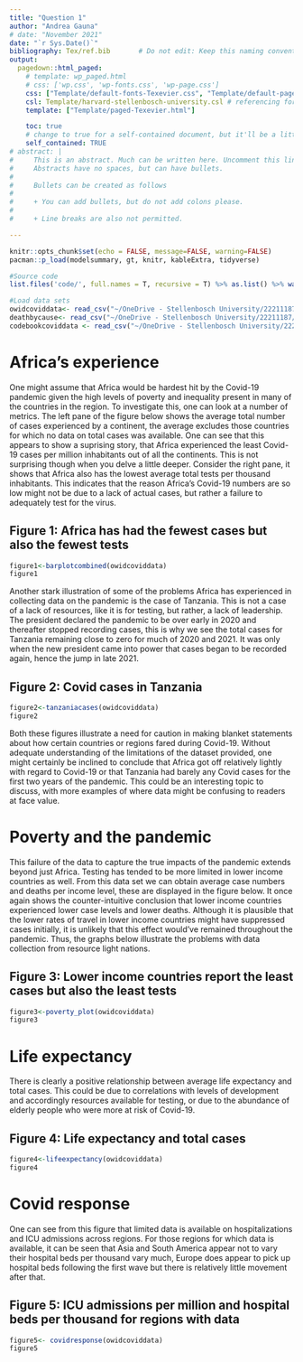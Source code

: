 ```yaml
---
title: "Question 1"
author: "Andrea Gauna"
# date: "November 2021"
date: "`r Sys.Date()`"
bibliography: Tex/ref.bib       # Do not edit: Keep this naming convention and location.
output:
  pagedown::html_paged:
    # template: wp_paged.html
    # css: ['wp.css', 'wp-fonts.css', 'wp-page.css']
    css: ["Template/default-fonts-Texevier.css", "Template/default-page-Texevier.css", "Template/default-Texevier.css"]
    csl: Template/harvard-stellenbosch-university.csl # referencing format used.
    template: ["Template/paged-Texevier.html"]

    toc: true
    # change to true for a self-contained document, but it'll be a litte slower for Pandoc to render
    self_contained: TRUE
# abstract: |
#     This is an abstract. Much can be written here. Uncomment this line to go without an abstract.
#     Abstracts have no spaces, but can have bullets.
# 
#     Bullets can be created as follows
# 
#     + You can add bullets, but do not add colons please.
# 
#     + Line breaks are also not permitted.

---
```


```r
knitr::opts_chunk$set(echo = FALSE, message=FALSE, warning=FALSE)
pacman::p_load(modelsummary, gt, knitr, kableExtra, tidyverse)

#Source code 
list.files('code/', full.names = T, recursive = T) %>% as.list() %>% walk(~source(.))

#Load data sets
owidcoviddata<- read_csv("~/OneDrive - Stellenbosch University/22211187/data/Covid/owid-covid-data.csv")
deathbycause<- read_csv("~/OneDrive - Stellenbosch University/22211187/data/Covid/Deaths_by_cause.csv")
codebookcoviddata <- read_csv("~/OneDrive - Stellenbosch University/22211187/data/Covid/covid_data_description.csv")

```

\newpage

# Africa's experience {-}

One might assume that Africa would be hardest hit by the Covid-19 pandemic given the high levels of poverty and inequality present in many of the countries in the region. To investigate this, one can look at a number of metrics. The left pane of the figure below shows the average total number of cases experienced by a continent, the average excludes those countries for which no data on total cases was available. One can see that this appears to show a suprising story, that Africa experienced the least Covid-19 cases per million inhabitants out of all the continents. This is not surprising though when you delve a little deeper. Consider the right pane, it shows that Africa also has the lowest average total tests per thousand inhabitants. This indicates that the reason Africa's Covid-19 numbers are so low might not be due to a lack of actual cases, but rather a failure to adequately test for the virus. 

## Figure 1: Africa has had the fewest cases but also the fewest tests {-}
```r
figure1<-barplotcombined(owidcoviddata)
figure1
```

Another stark illustration of some of the problems Africa has experienced in collecting data on the pandemic is the case of Tanzania. This is not a case of a lack of resources, like it is for testing, but rather, a lack of leadership. The president declared the pandemic to be over early in 2020 and thereafter stopped recording cases, this is why we see the total cases for Tanzania remaining close to zero for much of 2020 and 2021. It was only when the new president came into power that cases began to be recorded again, hence the jump in late 2021. 

## Figure 2: Covid cases in Tanzania {-}
```r
figure2<-tanzaniacases(owidcoviddata)
figure2
```

Both these figures illustrate a need for caution in making blanket statements about how certain countries or regions fared during Covid-19. Without adequate understanding of the limitations of the dataset provided, one might certainly be inclined to conclude that Africa got off relatively lightly with regard to Covid-19 or that Tanzania had barely any Covid cases for the first two years of the pandemic. This could be an interesting topic to discuss, with more examples of where data might be confusing to readers at face value. 

# Poverty and the pandemic {-}

This failure of the data to capture the true impacts of the pandemic extends beyond just Africa. Testing has tended to be more limited in lower income countries as well. From this data set we can obtain average case numbers and deaths per income level, these are displayed in the figure below. It once again shows the counter-intuitive conclusion that lower income countries experienced lower case levels and lower deaths. Although it is plausible that the lower rates of travel in lower income countries might have suppressed cases initially, it is unlikely that this effect would've remained throughout the pandemic. Thus, the graphs below illustrate the problems with data collection from resource light nations. 

## Figure 3: Lower income countries report the least cases but also the least tests {-}
```r
figure3<-poverty_plot(owidcoviddata)
figure3
```


# Life expectancy {-}
There is clearly a positive relationship between average life expectancy and total cases. This could be due to correlations with levels of development and accordingly resources available for testing, or due to the abundance of elderly people who were more at risk of Covid-19. 
 
## Figure 4: Life expectancy and total cases {-}
```r
figure4<-lifeexpectancy(owidcoviddata)
figure4
```


# Covid response {-}
One can see from this figure that limited data is available on hospitalizations and ICU admissions across regions. For those regions for which data is available, it can be seen that Asia and South America appear not to vary their hospital beds per thousand vary much, Europe does appear to pick up hospital beds following the first wave but there is relatively little movement after that. 

## Figure 5: ICU admissions per million and hospital beds per thousand for regions with data {-}
```r
figure5<- covidresponse(owidcoviddata)
figure5

```












